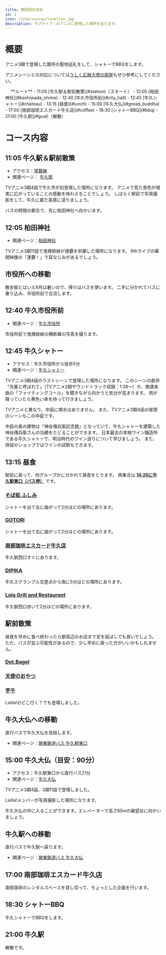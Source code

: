```yaml
---
title: 第四回交流会
id: 1
icon: /icon/course/lovelive.jpg
description: ラブライブ！のアニメに登場した場所を巡ります。
---
```


# 概要
アニメ3期で登場した箇所の聖地巡礼をして、シャトーでBBQをします。

アニメシーンとの対応については[うしく広報大使の部屋](https://www.city.ushiku.lg.jp/page/page013849.html)もぜひ参考にしてください。

<div class="border border-gray-300 dark:border-gray-900 rounded-md p-2 bg-white dark:bg-gray-700 shadow-sm">
　 **ルート**
- 11:05 [牛久駅＆駅前散策](#station)（スタート）
- 12:05 [柏田神社](#kashiwada_shrine)
- 12:40 [牛久市役所前](#city_hall)
- 12:45 [牛久シャトー](#chateau)
- 13:15 [昼食](#lunch)
- 15:00 [牛久大仏](#gread_buddha)
- 17:00 [南部珈琲エスカード牛久店](#coffee)
- 18:30 [シャトーBBQ](#bbq)
- 21:00 [牛久駅](#goal)（解散）
</div>

# コース内容
## 11:05 牛久駅＆駅前散策<span id="station" />
- アクセス：[常磐線](https://www.jreast-timetable.jp/2507/train/080/083151.html)
- 関連ページ： [牛久駅](/spot_note/station)

<LinkedImage
  basename="nato_blooming/ushiku_station"
/>

TVアニメ3期4話で牛久市が初登場した場所になります。
アニメで見た景色が現実に広がっていることの感動を味わえることでしょう。
しばらく駅前で写真撮影をして、牛久に着た実感に浸りましょう。

バスの時間の都合で、先に柏田神社へ向かいます。

## 12:05 柏田神社<span id="kashiwada_shrine" />
- 関連ページ：[柏田神社](/spot_note/kashiwada_shrine)

TVアニメ3期11話で鬼塚姉妹が連覇を祈願した場所になります。
6thライブの幕間映像の「連覇！」で耳なじみがあるでしょう。

<LinkedImage
  basename="hamyu044/kashiwada_shrine-2"
/>

## 市役所への移動
散歩部とはいえ8月は暑いので、帰りはバスを使います。
二手に分かれてバスに乗り込み、市役所前で合流します。

<div class="border border-gray-300 dark:border-gray-900 rounded-lg p-2 bg-white dark:bg-gray-700 shadow-sm">
<TransitPlace time="12:15" name="柏田神社" />
<TransitRoute icon="walk" detail="徒歩 8分" />
<TransitPlace time="12:23" name="東洋大牛久高校入口" />
<TransitRoute icon="bus" detail="かっぱ号 運動公園ルート 4分" />
<TransitPlace time="12:27" name="牛久市役所" />
</div>

<div class="border border-gray-300 dark:border-gray-900 rounded-lg p-2 bg-white dark:bg-gray-700 shadow-sm">
<TransitPlace time="12:30" name="柏田神社" />
<TransitRoute icon="walk" detail="徒歩 5分" />
<TransitPlace time="12:35" name="つくばセントラル病院前" />
<TransitRoute icon="bus" detail="かっぱ号 小坂団地ルート・左回り 5分" />
<TransitPlace time="12:40" name="牛久市役所" />
</div>

## 12:40 牛久市役所前 <span id="city_hall" />
- 関連ページ：[牛久市役所](/spot_note/city_hall)

市役所前で鬼塚姉妹の横断幕の写真を撮ります。

<LinkedImage
  basename="nato_blooming/city_hall-front"
/>

<LinkedImage
  basename="hamyu044/city_hall-sunny"
/>

## 12:45 牛久シャトー<span id="chateau" />
- アクセス：牛久市役所から徒歩5分
- 関連ページ：[牛久シャトー](/spot_note/chateau)

<LinkedImage
  basename="nato_blooming/chateau-main_gate"
/>

TVアニメ3期4話のラストシーンで登場した場所になります。
このシーンの劇伴「先輩と呼ばれて」（TVアニメ2期サウンドトラック収録：1:38～）や、関連楽曲の「ファイティングコール」を聞きながら向かうと気分が高まります。
雨が降っていたら黄色い傘を持って行きましょう。

<LinkedImage
  basename="poketc_meganest/chateau-courtyard__sunny2"
/>

TVアニメと異なり、中庭に噴水はありません。
また、TVアニメ3期4話の冒頭のシーンもこの中庭です。

<LinkedImage
  basename="poketc_meganest/chateau-aneja"
/>

中庭の奥の建物は「神谷傳兵衛記念館」となっていて、牛久シャトーを建築した神谷傳兵衛さんの功績をたどることができます。
日本最古の本格ワイン醸造所である牛久シャトーで、明治時代のワイン造りについて学びましょう。
また、併設のショップではワインの試飲もできます。

<LinkedImage
  basename="nato_blooming/chateau-denbee_kinenkan"
/>

## 13:15 昼食 <span id="lunch" />
駅前に戻って、何グループかに分かれて昼食をとります。
再集合は **<u>14:20に牛久駅東口（バス停）</u>** です。


### [そば処 ふしみ](/spot_note/fushimi)
シャトーを出て左に曲がって2分ほどの場所にあります。

<LinkedImage
  basename="hamyu044/fushimi-menu"
/>

### [GOTORI](/spot_note/gotori)
シャトーを出て右に曲がって2分ほどの場所にあります。

<LinkedImage
  basename="hamyu044/gotori-menu"
/>

### [南部珈琲エスカード牛久店](/spot_note/nanbu_coffee/)
牛久駅西口すぐにあります。

### [DIPIKA](/spot_note/dipika)
牛久スクランブル交差点から南に5分ほどの場所にあります。

<LinkedImage
  basename="hamyu044/dipika-saag_curry"
/>

### [Lola Grill and Restaurant](/spot_note/lola)
牛久駅西口歩いて2分ほどの場所にあります。

<LinkedImage
  basename="hamyu044/lola-lunch"
/>

## 駅前散策
昼食を早めに食べ終わったら駅周辺のお店まで足を延ばしても良いでしょう。
ただ、バスが並ぶ可能性があるので、少し早めに戻った方がいいかもしれません。

### [Dot.Bagel](/spot_note/dot_bagel)

<LinkedImage
  basename="hamyu044/dot_bagel-menu"
  size="80"
  aspectRatio="1/1"
/>

### [天使のおやつ](/spot_note/tenshino_oyatsu)

<LinkedImage
  basename="/hamyu044/tenshino_oyatsu-menus"
/>

### [芋千](/spot_note/imosen)
Liella!のどこ行く？でも登場しました。

<LinkedImage
  basename="nato_blooming/imosen-menuA"
/>

<LinkedImage
  basename="nato_blooming/imosen-menuB"
/>

## 牛久大仏への移動

直行バスで牛久大仏を目指します。

<div class="border border-gray-300 dark:border-gray-900 rounded-lg p-2 bg-white dark:bg-gray-700 shadow-sm">
<TransitPlace time="14:30" name="牛久駅東口" />
<TransitRoute icon="bus" detail="関東鉄道バス 牛久大仏直行・21分" />
<TransitPlace time="14:51" name="牛久大仏" />
</div>

- 関連ページ：[関東鉄道バス 牛久駅東口](https://kantetsu.jorudan.biz/?p=d&sc=70690&pn=2&v=&b1=%E7%89%9B%E4%B9%85%E9%A7%85%E6%9D%B1%E5%8F%A3&m=b)

## 15:00 牛久大仏（目安：90分）<span id="gread_buddha" />
- アクセス：牛久駅東口から直行バス21分
- 関連ページ：[牛久大仏](/spot_note/gread_buddha)

<LinkedImage
  aspectRatio="16/20"
  basename="nato_blooming/gread_buddha-daibu_naname"
/>

TVアニメ3期4話、3期11話で登場しました。


<LinkedImage
  aspectRatio="16/16"
  basename="nato_blooming/gread_buddha-front_sign"
/>

Liella!メンバーが写真撮影した場所になります。

<LinkedImage
  basename="nato_blooming/gread_buddha-uekara"
/>

牛久大仏の中に入ることができます。エレベーターで高さ85mの展望台に向かいましょう。

## 牛久駅への移動
直行バスで牛久駅へ戻ります。

<div class="border border-gray-300 dark:border-gray-900 rounded-lg p-2 bg-white dark:bg-gray-700 shadow-sm">
<TransitPlace time="16:35" name="牛久大仏" />
<TransitRoute icon="bus" detail="関東鉄道バス 牛久駅東口直行・23分" />
<TransitPlace time="16:58" name="牛久駅東口" />
</div>

- 関連ページ：[関東鉄道バス 牛久大仏](https://kantetsu.jorudan.biz/?p=d&sc=49&pn=1&v=&b1=%E7%89%9B%E4%B9%85%E5%A4%A7%E4%BB%8F&m=b)

## 17:00 南部珈琲エスカード牛久店 <span id="coffee" />
南部珈琲のレンタルスペースを貸し切って、ちょっとした企画を行います。

<LinkedImage
  basename="hamyu044/nanbu_coffee-liella_goods2"
/>

## 18:30 シャトーBBQ <span id="bbq" />
牛久シャトーでBBQをします。

## 21:00 牛久駅 <span id="goal" />
解散です。

